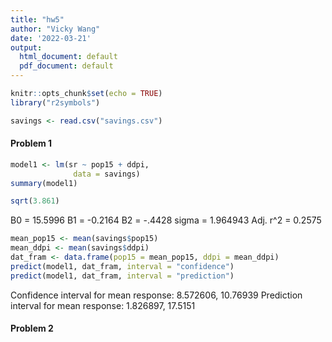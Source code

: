 ```yaml
---
title: "hw5"
author: "Vicky Wang"
date: '2022-03-21'
output:
  html_document: default
  pdf_document: default
---
```


```r
knitr::opts_chunk$set(echo = TRUE)
library("r2symbols")
```

```r
savings <- read.csv("savings.csv")
```

#### **Problem 1**
```r
model1 <- lm(sr ~ pop15 + ddpi,
              data = savings)
summary(model1)
```
```r
sqrt(3.861)
```
B0 = 15.5996
B1 = -0.2164
B2 = -.4428
sigma = 1.964943
Adj. r^2 = 0.2575

```r
mean_pop15 <- mean(savings$pop15)
mean_ddpi <- mean(savings$ddpi)
dat_fram <- data.frame(pop15 = mean_pop15, ddpi = mean_ddpi)
predict(model1, dat_fram, interval = "confidence")
predict(model1, dat_fram, interval = "prediction")
```
Confidence interval for mean response: 8.572606, 10.76939
Prediction interval for mean response: 1.826897, 17.5151

#### **Problem 2**
